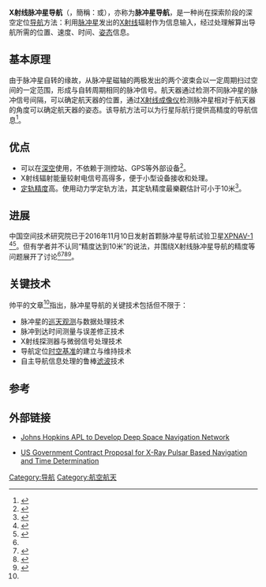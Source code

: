 
'''X射线脉冲星导航'''（{{lang-en|X-ray Pulsar-based Navigation}}，簡稱：{{lang|en|XNAV}}或{{lang|en|XPNAV}}），亦称为'''脉冲星导航'''，是一种尚在探索阶段的深空定位[[导航|导航]]方法：利用[[脉冲星|脉冲星]]发出的[[X射线|X射线]]辐射作为信息输入，经过处理解算出导航所需的位置、速度、时间、[[姿态|姿态]]信息。

== 基本原理 ==
由于脉冲星自转的缘故，从脉冲星磁轴的两极发出的两个波束会以一定周期扫过空间的一定范围，形成与自转周期相同的脉冲信号。航天器通过检测不同脉冲星的脉冲信号间隔，可以确定航天器的位置，通过[[X射线成像仪|X射线成像仪]]检测脉冲星相对于航天器的角度可以确定航天器的姿态。该导航方法可以为行星际航行提供高精度的导航信息<ref name=":0">{{Cite journal|title=X射线脉冲星导航原理  Navigation Principles Using X-ray Pulsars|author=帅平，陈绍龙，吴一帆，张春青，李明|url=http://doi.wanfangdata.com.cn/10.3321/j.issn:1000-1328.2007.06.020|journal=宇航学报|issue=6|doi=10.3321/j.issn:1000-1328.2007.06.020|year=2007}}</ref>。
== 优点 ==
*可以在[[深空|深空]]使用，不依赖于测控站、GPS等外部设备<ref>{{Cite journal|title=X射线脉冲星导航定位原理及应用|author=史世平、徐青|url=|journal=测绘科学与工程|issue=第27卷第2期|doi=|others=|year=2007年6月|volume=27|page=5|pmid=}}</ref>。
*X射线辐射能量较射电信号高得多，便于小型设备接收和处理。
*[[定轨精度|定轨精度]]高。使用动力学定轨方法，其定轨精度最樂觀估計可小于10米<ref name=":1">{{Cite news|url=http://www.guokr.com/article/441817/|title=脉冲星导航最终精度可达10米，没有工夫逗你玩！ 果壳网|last=|first=|date=2016-11-02|work=|accessdate=2016-11-04|archive-date=2017-03-30|archive-url=https://web.archive.org/web/20170330223137/http://www.guokr.com/article/441817/}}</ref>。

== 进展 ==
中国空间技术研究院已于2016年11月10日发射首颗脉冲星导航试验卫星[https://nssdc.gsfc.nasa.gov/nmc/spacecraft/display.action?id=2016-066A XPNAV-1] {{Wayback|url=https://nssdc.gsfc.nasa.gov/nmc/spacecraft/display.action?id=2016-066A |date=20200607000037 }}<ref>{{Cite web|url=http://www.cast.cn/Item/Show.asp?m=1&d=5215|title=脉冲星导航：中国科学家要重构时空基准-中国空间技术研究院|accessdate=2016-11-04|work=中国空间技术研究院|archive-date=2016-11-05|archive-url=https://web.archive.org/web/20161105033032/http://www.cast.cn/Item/Show.asp?m=1&d=5215}}</ref><ref>{{Cite web|url=http://www.cast.cn/Item/Show.asp?m=1&d=5386|title=脉冲星试验卫星发射取得圆满成功|accessdate=2016-11-12|work=中国空间技术研究院|archive-date=2016-11-12|archive-url=https://web.archive.org/web/20161112150246/http://www.cast.cn/Item/Show.asp?m=1&d=5386}}</ref>。但有学者并不认同“精度达到10米”的说法，并围绕X射线脉冲星导航的精度等问题展开了讨论<ref name=":1" /><ref>{{Cite news|url=http://www.guokr.com/article/441794/|title=脉冲星导航，精度10米？别逗了！|date=2016-10-20|accessdate=2016-11-04|work=果壳网|archive-date=2017-03-30|archive-url=https://web.archive.org/web/20170330224757/http://www.guokr.com/article/441794/}}</ref><ref>{{Cite news|url=http://www.guokr.com/article/441819/|title=实事求是地说，它只是一颗X射线脉冲星计时观测实验卫星|date=2016-11-03|accessdate=2016-11-04|work=果壳网|archive-date=2017-03-30|archive-url=https://web.archive.org/web/20170330223141/http://www.guokr.com/article/441819/}}</ref><ref>{{Cite news|url=http://www.guokr.com/article/441818/|title=脉冲星导航实验卫星, 这是用纳税人多少个亿搭建起来的“虚构幻景”？|date=2016-11-03|accessdate=2016-11-04|work=果壳网|archive-date=2017-03-31|archive-url=https://web.archive.org/web/20170331045002/http://www.guokr.com/article/441818/}}</ref>。

== 关键技术 ==
帅平的文章<ref name=":0" />指出，脉冲星导航的关键技术包括但不限于：
*脉冲星的[[巡天观测|巡天观测]]与数据处理技术
*脉冲到达时间测量与误差修正技术
*X射线探测器与微弱信号处理技术
*导航定位[[时空基准|时空基准]]的建立与维持技术
*自主导航信息处理的鲁棒[[滤波|滤波]]技术
== 参考 ==
{{reflist}}

== 外部链接 ==
*{{En}}[http://www.jhuapl.edu/newscenter/pressreleases/2005/051024.asp Johns Hopkins APL to Develop Deep Space Navigation Network] {{Wayback|url=http://www.jhuapl.edu/newscenter/pressreleases/2005/051024.asp |date=20180514144137 }}
*{{En}}[http://www.sbir.nasa.gov/SBIR/abstracts/05/sbir/phase2/SBIR-05-2-O1.02-9013.html US Government Contract Proposal for X-Ray Pulsar Based Navigation and Time Determination] {{Wayback|url=http://www.sbir.nasa.gov/SBIR/abstracts/05/sbir/phase2/SBIR-05-2-O1.02-9013.html |date=20210326092018 }}

{{中子星}}

[[Category:导航|Category:导航]]
[[Category:航空航天|Category:航空航天]]